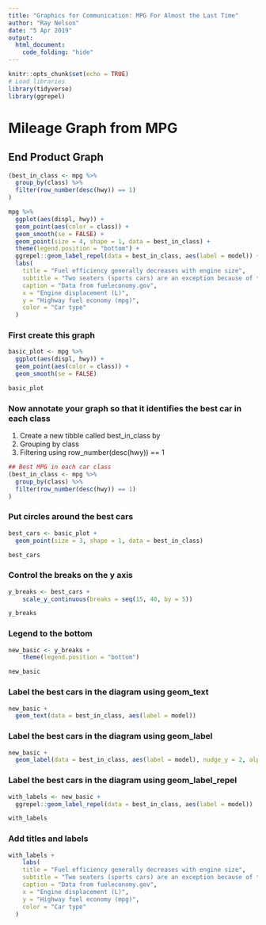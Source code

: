 ```yaml
---
title: "Graphics for Communication: MPG For Almost the Last Time"
author: "Ray Nelson"
date: "5 Apr 2019"
output: 
  html_document:
    code_folding: "hide"
---
```


```r
knitr::opts_chunk$set(echo = TRUE)
# Load libraries
library(tidyverse)
library(ggrepel)
```  

# Mileage Graph from MPG

## End Product Graph

```r
(best_in_class <- mpg %>%
  group_by(class) %>%
  filter(row_number(desc(hwy)) == 1)
)

mpg %>%
  ggplot(aes(displ, hwy)) +
  geom_point(aes(color = class)) +
  geom_smooth(se = FALSE) +
  geom_point(size = 4, shape = 1, data = best_in_class) +
  theme(legend.position = "bottom") +
  ggrepel::geom_label_repel(data = best_in_class, aes(label = model)) +
  labs(
    title = "Fuel efficiency generally decreases with engine size",
    subtitle = "Two seaters (sports cars) are an exception because of their light weight",
    caption = "Data from fueleconomy.gov",
    x = "Engine displacement (L)",
    y = "Highway fuel economy (mpg)",
    color = "Car type"
  ) 
```

### First create this graph

```r
basic_plot <- mpg %>%
  ggplot(aes(displ, hwy)) +
  geom_point(aes(color = class)) +
  geom_smooth(se = FALSE)

basic_plot
```

### Now annotate your graph so that it identifies the best car in each class

1.  Create a new tibble called best_in_class by
2.  Grouping by class
3.  Filtering using row_number(desc(hwy)) == 1


```r
## Best MPG in each car class
(best_in_class <- mpg %>%
  group_by(class) %>%
  filter(row_number(desc(hwy)) == 1)
)
```

### Put circles around the best cars  

```r
best_cars <- basic_plot +
  geom_point(size = 3, shape = 1, data = best_in_class)

best_cars
```

### Control the breaks on the y axis

```r
y_breaks <- best_cars +
    scale_y_continuous(breaks = seq(15, 40, by = 5))

y_breaks
```  

### Legend to the bottom

```r
new_basic <- y_breaks +
    theme(legend.position = "bottom")

new_basic
```

### Label the best cars in the diagram using geom_text  

```r
new_basic +
  geom_text(data = best_in_class, aes(label = model))
```

### Label the best cars in the diagram using geom_label  
```r
new_basic +
  geom_label(data = best_in_class, aes(label = model), nudge_y = 2, alpha = 0.5)
```

### Label the best cars in the diagram using geom_label_repel
```r
with_labels <- new_basic +
  ggrepel::geom_label_repel(data = best_in_class, aes(label = model))

with_labels
```

### Add titles and labels

```r
with_labels +
    labs(
    title = "Fuel efficiency generally decreases with engine size",
    subtitle = "Two seaters (sports cars) are an exception because of their light weight",
    caption = "Data from fueleconomy.gov",
    x = "Engine displacement (L)",
    y = "Highway fuel economy (mpg)",
    color = "Car type"
  ) 
```

